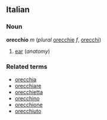 ==Italian==
===Noun===
'''orecchio''' ''m'' (''plural'' [[orecchie]] ''f'', [[orecchi]])

#[[ear]] (''anatomy'')

===Related terms===
*[[orecchia]]
*[[orecchiare]]
*[[orecchietta]]
*[[orecchino]]
*[[orecchione]]
*[[orecchiuto]]
